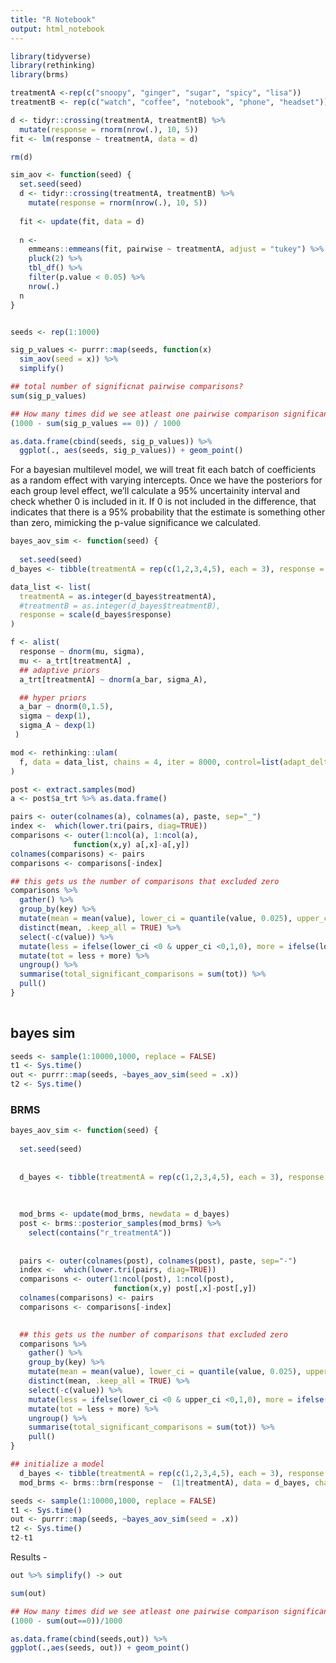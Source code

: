 ```yaml
---
title: "R Notebook"
output: html_notebook
---
```




```r
library(tidyverse)
library(rethinking)
library(brms)

```


```r
treatmentA <-rep(c("snoopy", "ginger", "sugar", "spicy", "lisa"))
treatmentB <- rep(c("watch", "coffee", "notebook", "phone", "headset"))

d <- tidyr::crossing(treatmentA, treatmentB) %>%
  mutate(response = rnorm(nrow(.), 10, 5))
fit <- lm(response ~ treatmentA, data = d)

rm(d)

sim_aov <- function(seed) {
  set.seed(seed)
  d <- tidyr::crossing(treatmentA, treatmentB) %>%
    mutate(response = rnorm(nrow(.), 10, 5))
  
  fit <- update(fit, data = d)
  
  n <-
    emmeans::emmeans(fit, pairwise ~ treatmentA, adjust = "tukey") %>%
    pluck(2) %>%
    tbl_df() %>%
    filter(p.value < 0.05) %>%
    nrow(.)
  n
}


seeds <- rep(1:1000)

sig_p_values <- purrr::map(seeds, function(x)
  sim_aov(seed = x)) %>%
  simplify()

## total number of significnat pairwise comparisons?
sum(sig_p_values)

## How many times did we see atleast one pairwise comparison significant?
(1000 - sum(sig_p_values == 0)) / 1000

as.data.frame(cbind(seeds, sig_p_values)) %>%
  ggplot(., aes(seeds, sig_p_values)) + geom_point()

```





For a bayesian multilevel model, we will treat fit each batch of coefficients as a random effect with varying intercepts.  Once we have the posteriors for each group level effect, we'll calculate a 95% uncertainity interval and check whether 0 is included in it.  If 0 is not included in the difference, that indicates that there is a 95% probability that the estimate is something other than zero, mimicking the p-value significance we calculated.    




```r

bayes_aov_sim <- function(seed) {
  
  set.seed(seed)
d_bayes <- tibble(treatmentA = rep(c(1,2,3,4,5), each = 3), response = rnorm(15,10,20))

data_list <- list(
  treatmentA = as.integer(d_bayes$treatmentA),
  #treatmentB = as.integer(d_bayes$treatmentB),
  response = scale(d_bayes$response)
)

f <- alist(
  response ~ dnorm(mu, sigma),
  mu <- a_trt[treatmentA] ,
  ## adaptive priors  
  a_trt[treatmentA] ~ dnorm(a_bar, sigma_A),

  ## hyper priors  
  a_bar ~ dnorm(0,1.5),
  sigma ~ dexp(1),
  sigma_A ~ dexp(1)
 )

mod <- rethinking::ulam(
  f, data = data_list, chains = 4, iter = 8000, control=list(adapt_delta=0.99), cores = 4
)

post <- extract.samples(mod)
a <- post$a_trt %>% as.data.frame()

pairs <- outer(colnames(a), colnames(a), paste, sep="_")
index <-  which(lower.tri(pairs, diag=TRUE))
comparisons <- outer(1:ncol(a), 1:ncol(a), 
              function(x,y) a[,x]-a[,y])
colnames(comparisons) <- pairs
comparisons <- comparisons[-index]

## this gets us the number of comparisons that excluded zero  
comparisons %>%
  gather() %>%
  group_by(key) %>%
  mutate(mean = mean(value), lower_ci = quantile(value, 0.025), upper_ci = quantile(value, 0.975)) %>%
  distinct(mean, .keep_all = TRUE) %>%
  select(-c(value)) %>%
  mutate(less = ifelse(lower_ci <0 & upper_ci <0,1,0), more = ifelse(lower_ci >0 & upper_ci >0,1,0)) %>%
  mutate(tot = less + more) %>%
  ungroup() %>%
  summarise(total_significant_comparisons = sum(tot)) %>%
  pull()
} 
  
```

## bayes sim  

```r
seeds <- sample(1:10000,1000, replace = FALSE)
t1 <- Sys.time()
out <- purrr::map(seeds, ~bayes_aov_sim(seed = .x))
t2 <- Sys.time()
```




### BRMS  


```r

bayes_aov_sim <- function(seed) {
  
  set.seed(seed)
  
  
  d_bayes <- tibble(treatmentA = rep(c(1,2,3,4,5), each = 3), response = rnorm(15,10,20))
  
  
  
  mod_brms <- update(mod_brms, newdata = d_bayes)
  post <- brms::posterior_samples(mod_brms) %>% 
    select(contains("r_treatmentA"))
 
  
  pairs <- outer(colnames(post), colnames(post), paste, sep="-")
  index <-  which(lower.tri(pairs, diag=TRUE))
  comparisons <- outer(1:ncol(post), 1:ncol(post), 
                       function(x,y) post[,x]-post[,y])
  colnames(comparisons) <- pairs
  comparisons <- comparisons[-index]
  

  ## this gets us the number of comparisons that excluded zero  
  comparisons %>%
    gather() %>%
    group_by(key) %>%
    mutate(mean = mean(value), lower_ci = quantile(value, 0.025), upper_ci = quantile(value, 0.975)) %>%
    distinct(mean, .keep_all = TRUE) %>%
    select(-c(value)) %>%
    mutate(less = ifelse(lower_ci <0 & upper_ci <0,1,0), more = ifelse(lower_ci >0 & upper_ci >0,1,0)) %>%
    mutate(tot = less + more) %>%
    ungroup() %>%
    summarise(total_significant_comparisons = sum(tot)) %>%
    pull()
} 
```

 


```r
## initialize a model  
  d_bayes <- tibble(treatmentA = rep(c(1,2,3,4,5), each = 3), response = rnorm(15,10,20))
  mod_brms <- brms::brm(response ~  (1|treatmentA), data = d_bayes, chains = 4, cores = 4)

seeds <- sample(1:10000,1000, replace = FALSE)
t1 <- Sys.time()
out <- purrr::map(seeds, ~bayes_aov_sim(seed = .x))
t2 <- Sys.time()
t2-t1

```

Results - 

```r
out %>% simplify() -> out

sum(out)

## How many times did we see atleast one pairwise comparison significant?   
(1000 - sum(out==0))/1000

as.data.frame(cbind(seeds,out)) %>%
ggplot(.,aes(seeds, out)) + geom_point()

```












